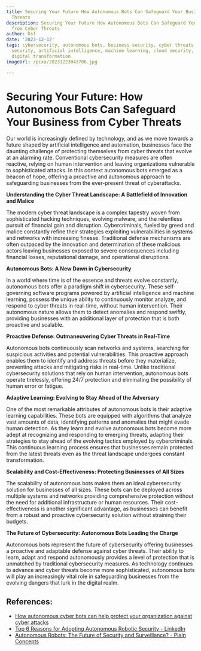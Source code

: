 ```yaml
---
title: Securing Your Future How Autonomous Bots Can Safeguard Your Business from Cyber
  Threats
description: Securing Your Future How Autonomous Bots Can Safeguard Your Business
  from Cyber Threats
author: Usf
date: '2023-12-12'
tags: cybersecurity, autonomous bots, business security, cyber threats, future of
  security, artificial intelligence, machine learning, cloud security, data protection,
  digital transformation
imageUrl: /pixa/20231223043706.jpg

---
```

# Securing Your Future: How Autonomous Bots Can Safeguard Your Business from Cyber Threats

Our world is increasingly defined by technology, and as  we  move towards  a future shaped by artificial intelligence and automation, businesses face the daunting challenge of protecting themselves from cyber threats that evolve at an alarming rate. Conventional cybersecurity measures are  often reactive, relying on  human intervention and leaving  organizations  vulnerable to  sophisticated  attacks. In this context autonomous bots emerged as a beacon of hope, offering a proactive and autonomous approach to safeguarding businesses from the ever-present threat of cyberattacks.

**Understanding the  Cyber Threat Landscape:  A  Battlefield of Innovation and Malice**

The modern cyber threat landscape is a  complex tapestry woven from sophisticated hacking techniques, evolving malware, and the  relentless pursuit of financial gain and disruption. Cybercriminals, fueled by greed and malice  constantly refine their strategies  exploiting  vulnerabilities in systems and networks with  increasing finesse. Traditional defense mechanisms are often outpaced  by the innovation and determination  of these  malicious actors  leaving businesses exposed to severe consequences including financial losses, reputational  damage, and operational disruptions.

**Autonomous Bots: A New Dawn in Cybersecurity**

In a world where time is of the essence and threats evolve constantly, autonomous bots offer a paradigm shift in cybersecurity. These self-governing software programs powered  by artificial intelligence and machine  learning, possess the unique ability  to continuously  monitor analyze, and respond  to cyber threats in real-time,  without human intervention.  Their autonomous nature allows them to detect anomalies and respond swiftly, providing businesses with an additional layer of protection that is  both  proactive and scalable.

**Proactive Defense: Outmaneuvering Cyber Threats in Real-Time**

Autonomous bots continuously  scan networks and systems,  searching for suspicious activities and potential vulnerabilities. This  proactive approach enables them to identify and address threats before  they materialize, preventing attacks and mitigating risks in real-time. Unlike traditional cybersecurity solutions that rely  on human intervention, autonomous bots operate tirelessly, offering 24/7 protection and eliminating the possibility of human error or fatigue.

**Adaptive Learning: Evolving to Stay Ahead of the Adversary**

One  of the most  remarkable attributes of autonomous bots is their adaptive  learning capabilities. These bots are equipped with algorithms that analyze  vast amounts of data, identifying patterns and anomalies that might evade human detection. As they learn and evolve autonomous  bots become more adept at  recognizing and responding to  emerging threats, adapting their strategies to stay ahead of the evolving tactics employed by cybercriminals. This continuous  learning process ensures that businesses remain protected from the latest threats even as the threat landscape  undergoes constant transformation.

**Scalability and Cost-Effectiveness: Protecting Businesses of All Sizes**

The scalability of autonomous bots makes them  an ideal cybersecurity solution for businesses of all sizes. These bots can be deployed across  multiple systems and networks providing comprehensive protection without the need for additional  infrastructure or human resources. Their cost-effectiveness is another significant advantage, as businesses can benefit from a robust and proactive cybersecurity solution without straining their budgets.

**The Future of Cybersecurity: Autonomous Bots Leading the Charge**

Autonomous bots represent the future of cybersecurity offering businesses a proactive and adaptable defense against cyber threats. Their  ability to learn, adapt and respond autonomously provides a level of protection that is unmatched by traditional cybersecurity measures. As technology  continues to advance  and cyber threats become more  sophisticated,  autonomous bots will play an increasingly vital role in safeguarding businesses from the evolving dangers that lurk  in the digital realm.

## References:
- [How autonomous cyber bots can help protect your organization against cyber attacks](https://www.linkedin.com/pulse/how-autonomous-cyber-bots-can-help-protect-your-against-itay-sagie)
- [Top 6 Reasons for Adopting Autonomous Robotic Security - LinkedIn](https://www.linkedin.com/pulse/top-6-reasons-adopting-autonomous-robotic-security-anthony)
- [Autonomous Robots: The Future of Security and Surveillance? - Plain Concepts](https://www.plainconcepts.com/autonomous-robots-security/)
